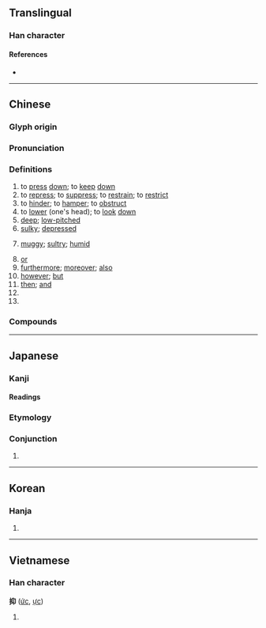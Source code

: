 {{character info/new}}
==Translingual==

===Han character===
{{Han char|rn=64|rad=手|as=04|sn=7|four=57020|canj=QHVL|ids=⿰扌卬}}

====References====
* {{Han ref|kx=0421.090|dkj=11883|dj=0768.090|hdz=31841.070|uh=6291|ud=25233|bh=A7ED|bd=42989}}

----

==Chinese==
{{zh-forms}}

===Glyph origin===
{{Han etym}}

===Pronunciation===
{{zh-pron
|m=yì
|c=jik1
|h=pfs=ya
|md=ék
|mn=qz:iak/tw,xm,zz:ek/xm,zz:iah/xm,zz:ah/tw:ia̍h/xm,zz:a̍h/qz:á
|mn_note=iak/ek - literary; iah/ah/ia̍h/a̍h/á - vernacular
|w=4iq
|mc=y
|oc=y
|cat=v,a,con,part,pn
}}

===Definitions===
{{zh-hanzi}}

# to [[press]] [[down]]; to [[keep]] [[down]]
# to [[repress]]; to [[suppress]]; to [[restrain]]; to [[restrict]]
# to [[hinder]]; to [[hamper]]; to [[obstruct]]
# to [[lower]] (one's head); to [[look]] [[down]]
# [[deep]]; [[low-pitched]]
# [[sulky]]; [[depressed]]
# {{lb|zh|Min Dong}} [[muggy]]; [[sultry]]; [[humid]]
# [[or]] {{gloss|linking alternatives}}
# [[furthermore]]; [[moreover]]; [[also]]
# [[however]]; [[but]]
# [[then]]; [[and]]
# {{n-g|Meaningless sentence-initial particle.}}
# {{surname|zh}}

===Compounds===
{{zh-der|冤抑|勒抑|務本抑末|壓抑|崇本抑末|平抑|怒不可抑|怨抑|悲不可抑|愊抑|扶弱抑強|抑且|抑制|抑制栽培|抑割|抑勒|抑塞|抑塞磊落|抑威餌敵|抑強扶弱|抑惡揚善|抑或|抑抑|抑揚|抑揚頓挫|抑損|抑搔|抑止|抑遏|抑鬱|抑鬱寡歡|掩抑|揚清抑濁|擠抑|沉抑|諂上抑下|謙抑|貶抑|遏抑|頓挫抑揚|抑是}}

----

==Japanese==

===Kanji===
{{ja-kanji|grade=c|rs=手04}}

====Readings====
{{ja-readings
|on=よく
|kun=おさ-える, そもそも-
}}

===Etymology===
{{ja-kanjitab|そもそも|yomi=k}}
{{nonlemma}}

===Conjunction===
{{ja-pos|conjunction|そもそも}}

# {{alternative spelling of|ja|そもそも||[[in the first place]], to begin with, [[at all]] (in a question)}}

----

==Korean==

===Hanja===
{{ko-hanja|hangeul=억|eumhun=|rv=eok|mr=ŏk|y=ek}}

# {{rfdef|ko|sort=手04}}

----

==Vietnamese==

===Han character===
'''抑''' ([[ức]], [[ực]])

# {{rfdef|vi}}